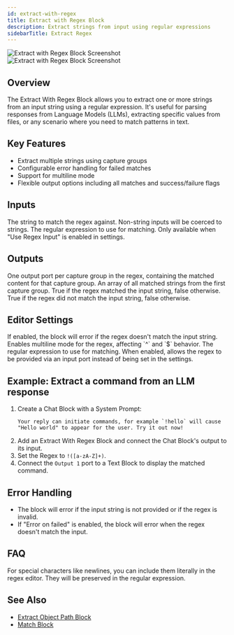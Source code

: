 ```yaml
---
id: extract-with-regex
title: Extract with Regex Block
description: Extract strings from input using regular expressions
sidebarTitle: Extract Regex
---
```


<Frame>
  <img src="/block-reference/assets/extract_regex_light.png" alt="Extract with Regex Block Screenshot" className="block dark:hidden" />
  <img src="/block-reference/assets/extract_regex_dark.png" alt="Extract with Regex Block Screenshot" className="hidden dark:block" />
</Frame>

## Overview
The Extract With Regex Block allows you to extract one or more strings from an input string using a regular expression. It's useful for parsing responses from Language Models (LLMs), extracting specific values from files, or any scenario where you need to match patterns in text.

## Key Features

- Extract multiple strings using capture groups
- Configurable error handling for failed matches
- Support for multiline mode
- Flexible output options including all matches and success/failure flags

## Inputs

<ParamField path="input" type="string" required>
  The string to match the regex against. Non-string inputs will be coerced to strings.
</ParamField>

<ParamField path="regex" type="string">
  The regular expression to use for matching. Only available when "Use Regex Input" is enabled in settings.
</ParamField>

## Outputs

<ResponseField name="output1, output2, etc" type="string">
  One output port per capture group in the regex, containing the matched content for that capture group.
</ResponseField>

<ResponseField name="matches" type="string[]">
  An array of all matched strings from the first capture group.
</ResponseField>

<ResponseField name="succeeded" type="boolean">
  True if the regex matched the input string, false otherwise.
</ResponseField>

<ResponseField name="failed" type="boolean">
  True if the regex did not match the input string, false otherwise.
</ResponseField>

## Editor Settings

<ParamField path="errorOnFailed" type="boolean" default={false}>
  If enabled, the block will error if the regex doesn't match the input string.
</ParamField>

<ParamField path="multilineMode" type="boolean" default={false}>
  Enables multiline mode for the regex, affecting `^` and `$` behavior.
</ParamField>

<ParamField path="regex" type="string" default="([a-zA-Z]+)">
  The regular expression to use for matching.
</ParamField>

<ParamField path="useRegexInput" type="boolean" default={false}>
  When enabled, allows the regex to be provided via an input port instead of being set in the settings.
</ParamField>

## Example: Extract a command from an LLM response

1. Create a Chat Block with a System Prompt:
   ```
   Your reply can initiate commands, for example `!hello` will cause "Hello world" to appear for the user. Try it out now!
   ```
2. Add an Extract With Regex Block and connect the Chat Block's output to its input.
3. Set the Regex to `!([a-zA-Z]+)`.
4. Connect the `Output 1` port to a Text Block to display the matched command.


## Error Handling

- The block will error if the input string is not provided or if the regex is invalid.
- If "Error on failed" is enabled, the block will error when the regex doesn't match the input.

## FAQ

<AccordionGroup>
  <Accordion title="How do I match a string that contains a special character?">
    For special characters like newlines, you can include them literally in the regex editor. They will be preserved in the regular expression.
  </Accordion>
</AccordionGroup>

## See Also

- [Extract Object Path Block](/block-reference/modifiers/extract-object-path)
- [Match Block](/block-reference/modifiers/match)
